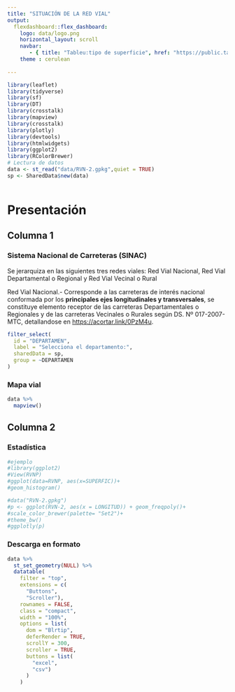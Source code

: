 ---
title: "SITUACIÓN DE LA RED VIAL"
output: 
  flexdashboard::flex_dashboard:
    logo: data/logo.png
    horizontal_layout: scroll
    navbar:
       - { title: "Tableu:tipo de superficie", href: "https://public.tableau.com/views/RVN-Agosto2021/dash_RVN?%3Adisplay_static_image=y&%3AbootstrapWhenNotified=true&%3Aembed=true&%3Alanguage=es-ES&publish=yes&:embed=y&:showVizHome=n&:apiID=host0", align: right}
    theme : cerulean
   
---
<style>
.navbar-logo{
width:40px;
}
</style>

```{r}
library(leaflet)
library(tidyverse)
library(sf)
library(DT)
library(crosstalk)
library(mapview)
library(crosstalk)
library(plotly)
library(devtools)
library(htmlwidgets)
library(ggplot2)
library(RColorBrewer)
# Lectura de datos 
data <- st_read("data/RVN-2.gpkg",quiet = TRUE)
sp <- SharedData$new(data)

```

```{r}
 
```
Presentación
=========================================
Columna 1 
-----------------------------------------

### Sistema Nacional de Carreteras (SINAC) {data-height=320}

<p1> Se jerarquiza en las siguientes tres redes viales: Red Vial Nacional, Red Vial Departamental o Regional y Red Vial Vecinal o Rural</p1>

<p2>Red Vial Nacional.- Corresponde a las carreteras de interés nacional conformada por los **principales ejes longitudinales y transversales**, se constituye elemento receptor de las carreteras Departamentales o Regionales y de las carreteras Vecinales o Rurales según DS. Nº 017-2007-MTC, detallandose en <https://acortar.link/0PzM4u>.</p2>

```{r}
filter_select(
  id = "DEPARTAMEN",
  label = "Selecciona el departamento:",
  sharedData = sp,
  group = ~DEPARTAMEN  
)

```

### Mapa vial
```{r}
data %>% 
  mapview()
```

Columna 2
-----------------------------------------
### Estadística

```{r}
#ejemplo
#library(ggplot2)
#View(RVNP)
#ggplot(data=RVNP, aes(x=SUPERFIC))+
#geom_histogram()

#data("RVN-2.gpkg")
#p <- ggplot(RVN-2, aes(x = LONGITUD)) + geom_freqpoly()+ 
#scale_color_brewer(palette= "Set2")+ 
#theme_bw()
#ggplotly(p)


```


### Descarga en formato

```{r}
data %>% 
  st_set_geometry(NULL) %>%
  datatable(
    filter = "top",  
    extensions = c(
      "Buttons",  
      "Scroller"),
    rownames = FALSE, 
    class = "compact",
    width = "100%",
    options = list(
      dom = "Blrtip",
      deferRender = TRUE,
      scrollY = 300,
      scroller = TRUE,
      buttons = list(
        "excel",
        "csv")
      )
    )
```







